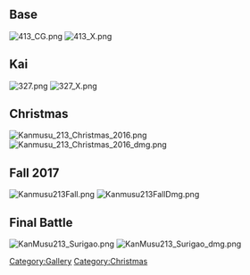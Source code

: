 ==Base==

[[File:413_CG.png]] [[File:413_X.png]]

==Kai==

[[File:327.png]] [[File:327_X.png]]

==Christmas==

[[File:Kanmusu 213 Christmas 2016.png]] [[File:Kanmusu 213 Christmas 2016 dmg.png]]

[[Category:Gallery]] [[Category:Christmas]]

==Fall 2017==

[[File:Kanmusu213Fall.png]] [[File:Kanmusu213FallDmg.png]]

==Final Battle==

[[File:KanMusu213_Surigao.png]] [[File:KanMusu213_Surigao_dmg.png]]